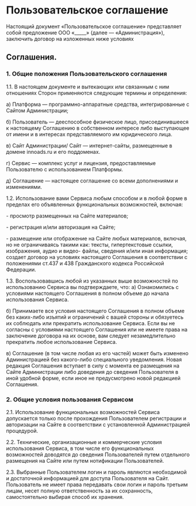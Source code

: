 # Пользовательское соглашение

Настоящий документ «Пользовательское соглашение» представляет собой предложение ООО «_____» (далее — «Администрация»), заключить договор на изложенных ниже условиях

## Соглашения.

### 1. Общие положения Пользовательского соглашения
1\.1\. В настоящем документе и вытекающих или связанным с ним отношениях Сторон применяются следующие термины и определения:

а) Платформа — программно-аппаратные средства, интегрированные с Сайтом Администрации;

б) Пользователь — дееспособное физическое лицо, присоединившееся к настоящему Соглашению в собственном интересе либо выступающее от имени и в интересах представляемого им юридического лица.

в) Сайт Администрации/ Сайт — интернет-сайты, размещенные в домене innoads.ru и его поддоменах.

г) Сервис — комплекс услуг и лицензия, предоставляемые Пользователю с использованием Платформы.

д) Соглашение — настоящее соглашение со всеми дополнениями и изменениями.

1\.2\. Использование вами Сервиса любым способом и в любой форме в пределах его объявленных функциональных возможностей, включая:

\- просмотр размещенных на Сайте материалов;

\- регистрация и/или авторизация на Сайте;

\- размещение или отображение на Сайте любых материалов, включая, но не ограничиваясь такими как: тексты, гипертекстовые ссылки, изображения, аудио и видео- файлы, сведения и/или иная информация; создает договор на условиях настоящего Соглашения в соответствии с положениями ст.437 и 438 Гражданского кодекса Российской Федерации.

1\.3\. Воспользовавшись любой из указанных выше возможностей по использованию Сервиса вы подтверждаете, что:
а) Ознакомились с условиями настоящего Соглашения в полном объеме до начала использования Сервиса.

б) Принимаете все условия настоящего Соглашения в полном объеме без каких-либо изъятий и ограничений с вашей стороны и обязуетесь их соблюдать или прекратить использование Сервиса. Если вы не согласны с условиями настоящего Соглашения или не имеете права на заключение договора на их основе, вам следует незамедлительно прекратить любое использование Сервиса.

в) Соглашение (в том числе любая из его частей) может быть изменено Администрацией без какого-либо специального уведомления. Новая редакция Соглашения вступает в силу с момента ее размещения на Сайте Администрации либо доведения до сведения Пользователя в иной удобной форме, если иное не предусмотрено новой редакцией Соглашения.

### 2. Общие условия пользования Сервисом

2\.1\. Использование функциональных возможностей Сервиса допускается только после прохождения Пользователем регистрации и авторизации на Сайте в соответствии с установленной Администрацией процедурой.

2\.2\. Технические, организационные и коммерческие условия использования Сервиса, в том числе его функциональных возможностей доводятся до сведения Пользователей путем отдельного размещения на Сайте или путем нотификации Пользователей.

2\.3\. Выбранные Пользователем логин и пароль являются необходимой и достаточной информацией для доступа Пользователя на Сайт. Пользователь не имеет права передавать свои логин и пароль третьим лицам, несет полную ответственность за их сохранность, самостоятельно выбирая способ их хранения.